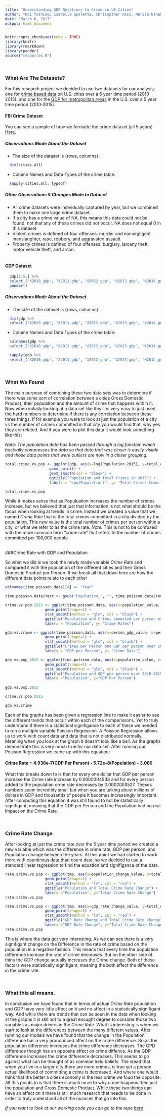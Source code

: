 ```yaml
---
title: "Understanding GDP Relations to Crime in US Cities"
author: "Kai Yoshino, Isabella Spaletta, Chrisopther Ross, Marisa Nanakul"
date: "March 6, 2017"
output: html_document
---
```


```r
knitr::opts_chunk$set(echo = TRUE)
library(knitr)
library(rmarkdown)
library(pander)
source("resources.R")
```
<br>

### What Are The Datasets?

For this research project we decided to use two datasets for our analysis; one for [crime based data](https://ucr.fbi.gov/crime-in-the-u.s/2015/crime-in-the-u.s.-2015/tables/table-8/table_8_offenses_known_to_law_enforcement_by_state_by_city_2015.xls/view) on U.S. cities over a 5 year time period (2010-2015), and one for the [GDP for metropolitan areas](https://www.bea.gov/national/index.htm) in the U.S. over a 5 year time period (2010-2015). 

#### FBI Crime Dataset

You can see a sample of how we formatte the crime dataset (all 5 years) [Here](../resource/crime-dataset.html).


##### Observations Made About the Dataset
* The size of the dataset is {rows, columns}:

```r
  dim(cities.all)
```

* Column Names and Data Types of the crime table:


```r
  sapply(cities.all, typeof)
```


##### Other Observations & Changes Made to Dataset
* All crime datasets were individually captured by year, but we combined them to make one large crime dataset.
* If a city has a crime value of NA, this means this data could not be found, not that any of these crimes did not occur. NA does not equal 0 in this dataset.
* Violent crimes is defined of four offenses: murder and nonnegligent manslaughter, rape, robbery, and aggravated assault.
* Property crimes is defined of four offenses: burglary, larceny theft, motor vehicle theft, and arson.
<br>
<br>

#### GDP Dataset

```r
  gdp[1:5,] %>% 
  select_("X2010_gdp", "X2011_gdp", "X2012_gdp", "X2013_gdp", "X2014_gdp", "X2015_gdp", "gdp_per_person_2010", "gdp_per_person_2011",	"gdp_per_person_2012",	"gdp_per_person_2013", "gdp_per_person_2014",	"gdp_per_person_2015") %>% 
  pander()
```

##### Observations Made About the Dataset
* The size of the dataset is {rows, columns}:

```r
  dim(gdp %>% 
  select_("X2010_gdp", "X2011_gdp", "X2012_gdp", "X2013_gdp", "X2014_gdp", "X2015_gdp", "gdp_per_person_2010", "gdp_per_person_2011",	"gdp_per_person_2012",	"gdp_per_person_2013", "gdp_per_person_2014",	"gdp_per_person_2015"))
```

* Column Names and Data Types of the crime table:

```r
  colnames(gdp %>% 
  select_("X2010_gdp", "X2011_gdp", "X2012_gdp", "X2013_gdp", "X2014_gdp", "X2015_gdp", "gdp_per_person_2010", "gdp_per_person_2011",	"gdp_per_person_2012",	"gdp_per_person_2013", "gdp_per_person_2014",	"gdp_per_person_2015"))
```

```r
  sapply(gdp %>% 
  select_("X2010_gdp", "X2011_gdp", "X2012_gdp", "X2013_gdp", "X2014_gdp", "X2015_gdp", "gdp_per_person_2010", "gdp_per_person_2011",	"gdp_per_person_2012",	"gdp_per_person_2013", "gdp_per_person_2014",	"gdp_per_person_2015"), typeof)
```

<br>

### What We Found
The main purpose of combining these two data sets was to determine if there was some sort of correlation between a cities Gross Domestic Product, their population and the amount of crime that happens within it.  Now when initially looking at a data set like this it is very easy to just used the hard numbers to determine if there is any correlation between these three things.  If for example you were to look at just the population of a city vs the number of crimes committed in that city you would find that, why yes they are related. And if you were to plot this data it would look something like this: 

_Note: The population data has been passed through a *log* function which basically compresses the data so that data that was closer is easily visible and those data points that were outliers are now in a closer grouping._

``` r
total.crime.vs.pop <- ggplot(gdp, aes(x=log(Population_2015), y=total_crime_2015, color="red")) +
                    geom_point() + 
                    geom_smooth(col = "black") +
                    ggtitle("Population and Total Crimes in 2015") +
                    labs(x = "Log(Population)", y= "Total Crimes Committed")

total.crime.vs.pop
```

While it makes sense that as Populuation increases the number of crimes increase, but we believed that just that information is not what should be the focus when looking at trends in crime.  Instead we created a value that we named *Crime Rate* that is the total crimes committed in a city divided by the population.  This new value is the total number of crimes per person within a city, or what we refer to as the crime rate.  _Note:_ This is not to be confused with the more common term "crime rate" that refers to the number of crimes committed per 100,000 people. 
<br> 
<br> 

###Crime Rate with GDP and Population

So what we did is we took the newly made variable *Crime Rate* and compared it with the population of the different cities and their Gross Domestic Product per Person. If we break all that down here are how the different data points relate to each other
``` r
colnames(time.poisson.data)[4] <- "Year"

time.poisson.data$Year <- gsub("Population_", "", time.poisson.data$Year)

crime.vs.pop.2015 <- ggplot(time.poisson.data, aes(x=population_value, y=person_crime_value, color=Year)) +
                  geom_point(shape=1) +
                  stat_smooth(method = "glm", col = "black") +
                  ggtitle("Population and Crimes commited per person over 2010-2015") +
                  labs(x = "Population", y= "Crime Rates")

gdp.vs.crime <- ggplot(time.poisson.data, aes(x=person_gdp_value, y=person_crime_value, color=Year)) +
                  geom_point(shape=1) +
                  stat_smooth(method = "glm", col = "black") +
                  ggtitle("Crimes per Person and GDP per person over 2010-2015") +
                  labs(x = "GDP per Person", y= "Crime Rate")

gdp.vs.pop.2015 <- ggplot(time.poisson.data, aes(x=population_value, y=person_gdp_value, color=Year)) +
                  geom_point(shape=1) +
                  stat_smooth(method = "glm", col = "black") +
                  ggtitle("Population and GDP per person over 2010-2015") +
                  labs(x ="Population", y="GDP Per Person")
              
gdp.vs.pop.2015

```

```r
crime.vs.pop.2015
```

```r
gdp.vs.crime
```

Each of the graphs has been given a regression line to make it easier to see the different trends that occur within each of the comparissons. Yet to truly understand if there is a statistical signifigance to each of these we needed to run a multiple variable Poisson Regression.  A Poisson Regression allows us to work with count data and data that is not distributed normally.  Meaning when you look at the graph it doesn't look like a bell.  As the graphs demonstrate this is very much true for our data set.  After running our Poisson Regression we came up with this equation: 

#### Crime Rate = 4.938e-7(GDP Per Person) - 5.72e-8(Population) - 3.086

What this breaks down to is that for every one dollar that GDP per person increase the Crime rate increase by 0.0000004938 and for every person added to the population crme rate decreases by 0.0000000527.  Theses numbers seem incredibly small but when you are talking about millions of dollars in GDP and thousands of people it becomes increasingly important.  After computing this equation it was still found to not be statistically signifigant, meaning that the GDP per Person and the Population had no real impact on the Crime Rate. 

<br>

### Crime Rate Change 

After looking at just the crime rate over the 5 year time period we created a new variable which was the difference in crime rate, GDP per person, and Population change between the years.  At this point we had started to work more with countinous data than count data, so we decided to use a standard linear regression to find the equation and signifigance of the data.  

``` r
rate.crime.vs.pop <- ggplot(tmp, aes(x=population_change_value, y=total_crime_rate_change_value)) +
                  geom_point(shape=1) +
                  stat_smooth(method = "lm", col = "red") +
                  ggtitle("Population and Total Crime Rate Change") +
                  labs(x ="Population", y="Total Crime Rate Change")
rate.crime.vs.pop
```

``` r
rate.crime.vs.pop <- ggplot(tmp, aes(x=gdp_rate_change_value, y=total_crime_rate_change_value)) +
                  geom_point(shape=1) +
                  stat_smooth(method = "lm", col = "red") +
                  ggtitle("GDP Rate Change and Total Crime Rate Change") +
                  labs(x ="GDP Rate Change", y="Total Crime Rate Change")
rate.crime.vs.pop
```

This is where the data got very interesting.  As we can see there is a very signifigant change on the Difference in the rate of crime based on the population in a negative fashion.  This means that every time the population difference increase the rate of crime decreases.  But on the other side of thins the GDP change actually increases the Crime change.  Both of these factors were statistically signifigant, meaning the both affect the difference in the crime rate.  

<br>

### What this all means. 

In conclusion we have found that in terms of actual *Crime Rate* population and GDP have very little affect on it and no affect in a statistically signifigant way.  And while there are trends that can be seen in the data when looking at the graphs it is still not to a great enought degree to consider those two variables as major drivers in the *Crime Rate*.  What is interesting is when we start to look at the differences between the many different values.  After running our models we have found that the change in the Population difference has a very pronounced affect on the crime difference.  So as the population difference increases the crime difference decreases.  The GPD difference though has an opposite affect on crime diffence.  As the GDP difference increases the crime difference decreases.  This seems to go against what can be thought of as common held beliefs.  The idead that when you live in a larger city there are more crimes, is true yet a person actual likelihood of committing a crime is decreased.  And where one would think that the better a cities economy is the less crime we foud the opposite.  All this points to is that there is much more to why crime happens then just the population and Gross Domestic Product.  While these two things can have an affect on it there is still much research that needs to be done in order to truly understand all of the nuances that go into this.  

_If you want to look at our working code you can go to the repo [here](https://github.com/czross/info370-final)_

<br>
<br>
<br>
